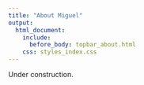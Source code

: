 ---
title: "About Miguel"
output:
  html_document:
    include:
      before_body: topbar_about.html
    css: styles_index.css
---

Under construction.